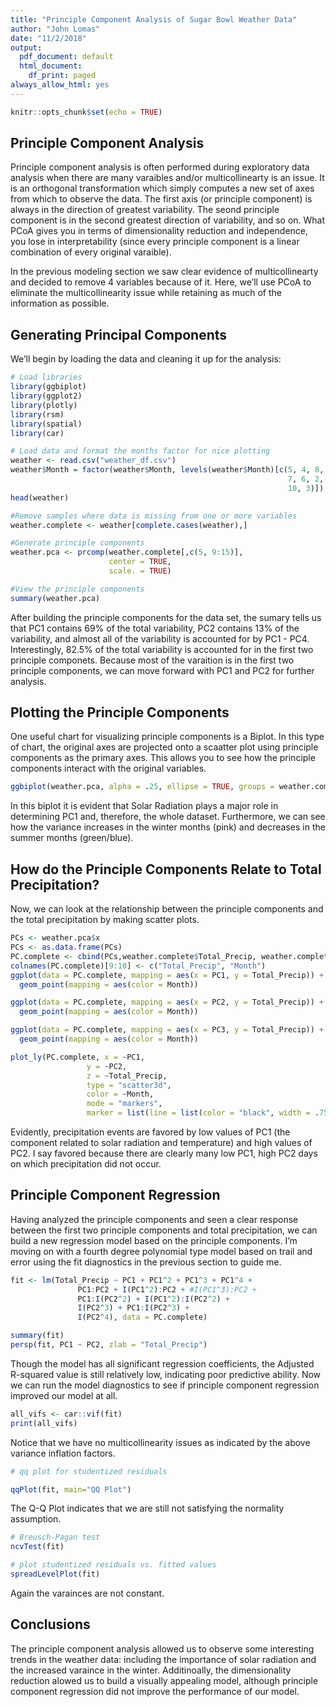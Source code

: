 ```yaml
---
title: "Principle Component Analysis of Sugar Bowl Weather Data"
author: "John Lomas"
date: "11/2/2018"
output:
  pdf_document: default
  html_document:
    df_print: paged
always_allow_html: yes
---
```


```r
knitr::opts_chunk$set(echo = TRUE)
```

## Principle Component Analysis

Principle component analysis is often performed during exploratory data analysis when there are many varaibles and/or multicollinearty is an issue. It is an orthogonal transformation which simply computes a new set of axes from which to observe the data. The first axis (or principle component) is always in the direction of greatest variability. The seond principle component is in the second greatest direction of variability, and so on. What PCoA gives you in terms of dimensionality reduction and independence, you lose in interpretability (since every principle component is a linear combination of every original varaible).

In the previous modeling section we saw clear evidence of multicollinearty and decided to remove 4 variables because of it. Here, we'll use PCoA to eliminate the multicollinearity issue while retaining as much of the information as possible.


## Generating Principal Components

We'll begin by loading the data and cleaning it up for the analysis:

```r
# Load libraries 
library(ggbiplot)
library(ggplot2)
library(plotly)
library(rsm)
library(spatial)
library(car)

# Load data and format the months factor for nice plotting
weather <- read.csv("weather_df.csv")
weather$Month = factor(weather$Month, levels(weather$Month)[c(5, 4, 8, 1, 9, 
                                                              7, 6, 2, 12, 11, 
                                                              10, 3)])
head(weather)
```

```r
#Remove samples where data is missing from one or more variables
weather.complete <- weather[complete.cases(weather),]

#Generate principle components
weather.pca <- prcomp(weather.complete[,c(5, 9:15)], 
                      center = TRUE,
                      scale. = TRUE)

#View the principle components
summary(weather.pca)
```

After building the principle components for the data set, the sumary tells us that PC1 contains 69% of the total variability, PC2 contains 13% of the variability, and almost all of the variability is accounted for by PC1 - PC4. Interestingly, 82.5% of the total variability is accounted for in the first two principle componets. Because most of the varaition is in the first two principle components, we can move forward with PC1 and PC2 for further analysis.


## Plotting the Principle Components

One useful chart for visualizing principle components is a Biplot. In this type of chart, the original axes are projected onto a scaatter plot using principle components as the primary axes. This allows you to see how the principle components interact with the original variables.

```r
ggbiplot(weather.pca, alpha = .25, ellipse = TRUE, groups = weather.complete$Month)
```

In this biplot it is evident that Solar Radiation plays a major role in determining PC1 and, therefore, the whole dataset. Furthermore, we can see how the variance increases in the winter months (pink) and decreases in the summer months (green/blue). 


## How do the Principle Components Relate to Total Precipitation?

Now, we can look at the relationship between the principle components and the total precipitation by making scatter plots.

```r
PCs <- weather.pca$x
PCs <- as.data.frame(PCs)
PC.complete <- cbind(PCs,weather.complete$Total_Precip, weather.complete$Month)
colnames(PC.complete)[9:10] <- c("Total_Precip", "Month")
ggplot(data = PC.complete, mapping = aes(x = PC1, y = Total_Precip)) +
  geom_point(mapping = aes(color = Month))
```

```r
ggplot(data = PC.complete, mapping = aes(x = PC2, y = Total_Precip)) +
  geom_point(mapping = aes(color = Month))
```

```r
ggplot(data = PC.complete, mapping = aes(x = PC3, y = Total_Precip)) +
  geom_point(mapping = aes(color = Month))
```



```r
plot_ly(PC.complete, x = ~PC1, 
                 y = ~PC2, 
                 z = ~Total_Precip, 
                 type = "scatter3d", 
                 color = ~Month,
                 mode = "markers",
                 marker = list(line = list(color = "black", width = .75)))

```

Evidently, precipitation events are favored by low values of PC1 (the component related to solar radiation and temperature) and high values of PC2. I say favored because there are clearly many low PC1, high PC2 days on which precipitation did not occur.


## Principle Component Regression

Having analyzed the principle components and seen a clear response between the first two principle components and total precipitation, we can build a new regression model based on the principle components. I'm moving on with a fourth degree polynomial type model based on trail and error using the fit diagnostics in the previous section to guide me.

```r
fit <- lm(Total_Precip ~ PC1 + PC1^2 + PC1^3 + PC1^4 +
               PC1:PC2 + I(PC1^2):PC2 + #I(PC1^3):PC2 +
               PC1:I(PC2^2) + I(PC1^2):I(PC2^2) +
               I(PC2^3) + PC1:I(PC2^3) +
               I(PC2^4), data = PC.complete)

summary(fit)
persp(fit, PC1 ~ PC2, zlab = "Total_Precip")

```

Though the model has all significant regression coefficients, the Adjusted R-squared value is still relatively low, indicating poor predictive ability. Now we can run the model diagnostics to see if principle component regression improved our model at all.

```r
all_vifs <- car::vif(fit)
print(all_vifs)
```

Notice that we have no multicollinearity issues as indicated by the above variance inflation factors.

```r
# qq plot for studentized residuals

qqPlot(fit, main="QQ Plot")
```

The Q-Q Plot indicates that we are still not satisfying the normality assumption.

```r
# Breusch-Pagan test
ncvTest(fit)
```

```r
# plot studentized residuals vs. fitted values 
spreadLevelPlot(fit)
```

Again the varainces are not constant. 

## Conclusions

The principle component analysis allowed us to observe some interesting trends in the weather data: including the importance of solar radiation and the increased varaince in the winter. Additinoally, the dimensionality reduction alowed us to build a visually appealing model, although principle component regression did not improve the performance of our model. 

